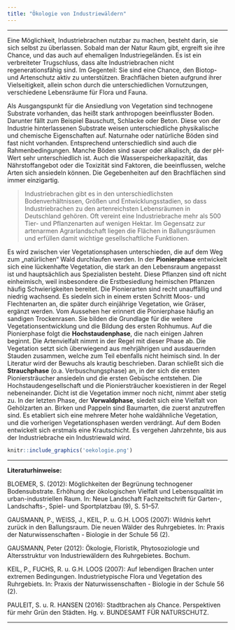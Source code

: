 ```yaml
---
title: "Ökologie von Industriewäldern"
---
```


***

Eine Möglichkeit, Industriebrachen nutzbar zu machen, besteht darin, sie sich selbst zu überlassen. Sobald man der Natur Raum gibt, ergreift sie ihre Chance, und das auch auf ehemaligen Industriegeländen. Es ist ein verbreiteter Trugschluss, dass alte Industriebrachen nicht regenerationsfähig sind. Im Gegenteil: Sie sind eine Chance, den Biotop- und Artenschutz aktiv zu unterstützen. Brachflächen bieten aufgrund ihrer Vielseitigkeit, allein schon durch die unterschiedlichen Vornutzungen, verschiedene Lebensräume für Flora und Fauna. 

Als Ausgangspunkt für die Ansiedlung von Vegetation sind technogene Substrate vorhanden, das heißt stark anthropogen beeinflusster Boden. Darunter fällt zum Beispiel Bauschutt, Schlacke oder Beton. Diese von der Industrie hinterlassenen Substrate weisen unterschiedliche physikalische und chemische Eigenschaften auf. Naturnahe oder natürliche Böden sind fast nicht vorhanden. Entsprechend unterschiedlich sind auch die Rahmenbedingungen. Manche Böden sind sauer oder alkalisch, da der pH-Wert sehr unterschiedlich ist. Auch die Wasserspeicherkapazität, das Nährstoffangebot oder die Toxizität sind Faktoren, die beeinflussen, welche Arten sich ansiedeln können. Die Gegebenheiten auf den Brachflächen sind immer einzigartig.

> Industriebrachen gibt es in den unterschiedlichsten Bodenverhältnissen, Größen und Entwicklungsstadien, so dass Industriebrachen zu den artenreichsten Lebensräumen in Deutschland gehören. Oft vereint eine Industriebrache mehr als 500 Tier- und Pflanzenarten auf wenigen Hektar. Im Gegensatz zur artenarmen Agrarlandschaft liegen die Flächen in Ballungsräumen und erfüllen damit wichtige gesellschaftliche Funktionen. 

Es wird zwischen vier Vegetationsphasen unterschieden, die auf dem Weg zum „natürlichen“ Wald durchlaufen werden. In der **Pionierphase** entwickelt sich eine lückenhafte Vegetation, die stark an den Lebensraum angepasst ist und hauptsächlich aus Spezialisten besteht. Diese Pflanzen sind oft nicht einheimisch, weil insbesondere die Erstbesiedlung heimischen Pflanzen häufig Schwierigkeiten bereitet. Die Pionierarten sind recht unauffällig und niedrig wachsend. Es siedeln sich in einem ersten Schritt Moos- und Flechtenarten an, die später durch einjährige Vegetation, wie Gräser, ergänzt werden. Vom Aussehen her erinnert die Pionierphase häufig an sandigen Trockenrasen. Sie bilden die Grundlage für die weitere Vegetationsentwicklung und die Bildung des ersten Rohhumus. Auf die Pionierphase folgt die **Hochstaudenphase**, die nach einigen Jahren beginnt. Die Artenvielfalt nimmt in der Regel mit dieser Phase ab. Die Vegetation setzt sich überwiegend aus mehrjährigen und ausdauernden Stauden zusammen, welche zum Teil ebenfalls nicht heimisch sind. In der Literatur wird der Bewuchs als krautig beschrieben. Daran schließt sich die **Strauchphase** (o.a. Verbuschungsphase) an, in der sich die ersten Pioniersträucher ansiedeln und die ersten Gebüsche entstehen. Die Hochstaudengesellschaft und die Pioniersträucher koexistieren in der Regel nebeneinander. Dicht ist die Vegetation immer noch nicht, nimmt aber stetig zu. In der letzten Phase, der **Vorwaldphase**, siedelt sich eine Vielfalt von Gehölzarten an. Birken und Pappeln sind Baumarten, die zuerst anzutreffen sind. Es etabliert sich eine mehrere Meter hohe waldähnliche Vegetation, und die vorherigen Vegetationsphasen werden verdrängt. Auf dem Boden entwickelt sich erstmals eine Krautschicht. Es vergehen Jahrzehnte, bis aus der Industriebrache ein Industriewald wird.

 
```r
knitr::include_graphics('oekologie.png')
```

***

**Literaturhinweise:**

BLOEMER, S. (2012): Möglichkeiten der Begrünung technogener Bodensubstrate. Erhöhung der ökologischen Vielfalt und Lebensqualität im urban-industriellen Raum. In: Neue Landschaft Fachzeitschrift für Garten-, Landschafts-, Spiel- und Sportplatzbau (9), S. 51–57.

GAUSMANN, P., WEISS, J., KEIL, P. u. G.H. LOOS (2007): Wildnis kehrt zurück in den Ballungsraum. Die neuen Wälder des Ruhrgebietes. In: Praxis der Naturwissenschaften - Biologie in der Schule 56 (2).

GAUSMANN, Peter (2012): Ökologie, Floristik, Phytosoziologie und Altersstruktur von Industriewäldern des Ruhrgebietes. Bochum.

KEIL, P., FUCHS, R. u. G.H. LOOS (2007): Auf lebendigen Brachen unter extremen Bedingungen. Industrietypische Flora und Vegetation des Ruhrgebiets. In: Praxis der Naturwissenschaften - Biologie in der Schule 56 (2).

PAULEIT, S. u. R. HANSEN (2016): Stadtbrachen als Chance. Perspektiven für mehr Grün den Städten. Hg. v. BUNDESAMT FÜR NATURSCHUTZ.

***
